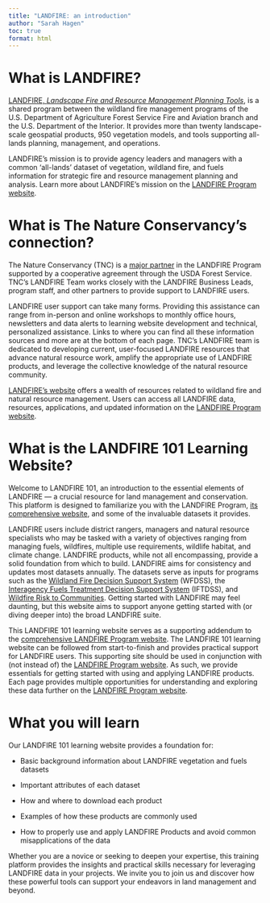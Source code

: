 ---
title: "LANDFIRE: an introduction"
author: "Sarah Hagen"
toc: true
format: html
---

# What is LANDFIRE?

[LANDFIRE, *Landscape Fire and Resource Management Planning Tools*](https://www.landfire.gov/), is a shared program between the wildland fire management programs of the U.S. Department of Agriculture Forest Service Fire and Aviation branch and the U.S. Department of the Interior. It provides more than twenty landscape-scale geospatial products, 950 vegetation models, and tools supporting all-lands planning, management, and operations.

LANDFIRE's mission is to provide agency leaders and managers with a common ‘all-lands’ dataset of vegetation, wildland fire, and fuels information for strategic fire and resource management planning and analysis. Learn more about LANDFIRE's mission on the [LANDFIRE Program website](https://www.landfire.gov/about-landfire).

# What is The Nature Conservancy’s connection?

The Nature Conservancy (TNC) is a [major partner](https://www.landfire.gov/about-landfire/lfpartners) in the LANDFIRE Program supported by a cooperative agreement through the USDA Forest Service. TNC’s LANDFIRE Team works closely with the LANDFIRE Business Leads, program staff, and other partners to provide support to LANDFIRE users.

LANDFIRE user support can take many forms. Providing this assistance can range from in-person and online workshops to monthly office hours, newsletters and data alerts to learning website development and technical, personalized assistance. Links to where you can find all these information sources and more are at the bottom of each page. TNC’s LANDFIRE team is dedicated to developing current, user-focused LANDFIRE resources that advance natural resource work, amplify the appropriate use of LANDFIRE products, and leverage the collective knowledge of the natural resource community.

[LANDFIRE’s website](https://www.landfire.gov) offers a wealth of resources related to wildland fire and natural resource management. Users can access all LANDFIRE data, resources, applications, and updated information on the [LANDFIRE Program website](https://www.landfire.gov).

# What is the LANDFIRE 101 Learning Website?

Welcome to LANDFIRE 101, an introduction to the essential elements of LANDFIRE — a crucial resource for land management and conservation. This platform is designed to familiarize you with the LANDFIRE Program, [its comprehensive website](https://www.landfire.gov), and some of the invaluable datasets it provides.

LANDFIRE users include district rangers, managers and natural resource specialists who may be tasked with a variety of objectives ranging from managing fuels, wildfires, multiple use requirements, wildlife habitat, and climate change. LANDFIRE products, while not all encompassing, provide a solid foundation from which to build. LANDFIRE aims for consistency and updates most datasets annually. The datasets serve as inputs for programs such as the [Wildland Fire Decision Support System](https://wfdss.usgs.gov/wfdss/WFDSS_Home.shtml) (WFDSS), the [Interagency Fuels Treatment Decision Support System](https://iftdss.firenet.gov/iftdss2/#/landing) (IFTDSS), and [Wildfire Risk to Communities](https://www.wildfirerisk.org). Getting started with LANDFIRE may feel daunting, but this website aims to support anyone getting started with (or diving deeper into) the broad LANDFIRE suite.

::: callout-note
This LANDFIRE 101 learning website serves as a supporting addendum to the [comprehensive LANDFIRE Program website](https://www.landfire.gov). The LANDFIRE 101 learning website can be followed from start-to-finish and provides practical support for LANDFIRE users. This supporting site should be used in conjunction with (not instead of) the [LANDFIRE Program website](https://www.landfire.gov). As such, we provide essentials for getting started with using and applying LANDFIRE products. Each page provides multiple opportunities for understanding and exploring these data further on the [LANDFIRE Program website](https://www.landfire.gov).
:::

# What you will learn

Our LANDFIRE 101 learning website provides a foundation for:

-   Basic background information about LANDFIRE vegetation and fuels datasets

-   Important attributes of each dataset

-   How and where to download each product

-   Examples of how these products are commonly used

-   How to properly use and apply LANDFIRE Products and avoid common misapplications of the data


Whether you are a novice or seeking to deepen your expertise, this training platform provides the insights and practical skills necessary for leveraging LANDFIRE data in your projects. We invite you to join us and discover how these powerful tools can support your endeavors in land management and beyond.
